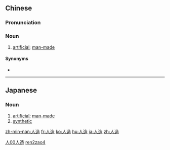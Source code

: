 ==Chinese==
{{zh-forms}}

===Pronunciation===
{{zh-pron
|m=rénzào
|c=jan4 zou6
|cat=noun
}}

===Noun===
{{zh-noun}}

# [[artificial]]; [[man-made]]

====Synonyms====
* {{zh-l|人工|tr=réngōng}}

[[Category:Elementary Mandarin|人00人造]]
[[Category:Elementary Mandarin|ren2zao4]]

----

==Japanese==
{{ja-kanjitab|じん|ぞう|yomi=on}}

===Noun===
{{ja-noun|じんぞう}}

# [[artificial]]; [[man-made]]
# [[synthetic]]

[[zh-min-nan:人造]]
[[fr:人造]]
[[ko:人造]]
[[hu:人造]]
[[ja:人造]]
[[zh:人造]]